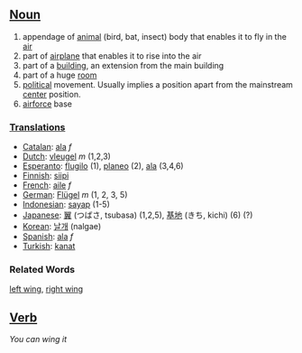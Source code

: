 ==[[Noun]]==
#appendage of [[animal]] (bird, bat, insect) body that enables it to fly in the [[air]]
#part of [[airplane]] that enables it to rise into the air
#part of a [[building]], an extension from the main building
#part of a huge [[room]]
#[[political]] movement. Usually implies a position apart from the mainstream [[center]] position.
#[[airforce]] base

===[[Translation]]s===
*[[Catalan]]: [[ala]] ''f''
*[[Dutch]]: [[vleugel]] ''m'' (1,2,3)
*[[Esperanto]]: [[flugilo]] (1), [[planeo]] (2), [[ala]] (3,4,6)
*[[Finnish]]: [[siipi]]
*[[French]]: [[aile]] ''f''
*[[German]]: [[Flügel]] ''m'' (1, 2, 3, 5)
*[[Indonesian]]: [[sayap]] (1-5)
*[[Japanese]]: [[翼]] (つばさ, tsubasa) (1,2,5), [[基地]] (きち, kichi) (6) (?)
*[[Korean]]: [[날개]] (nalgae)
*[[Spanish]]: [[ala]] ''f''
*[[Turkish]]: [[kanat]]

=== Related Words ===
[[left wing]], [[right wing]]

==[[Verb]]==

''You can wing it''